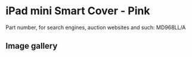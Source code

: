 
# iPad mini Smart Cover - Pink

Part number, for search engines, auction websites and such: MD968LL/A

## Image gallery

<div style={{ width: '100%', maxWidth: '768px' }}>
<GalleryComponent
    images={[
      {
        original: "/everysource/MD968.webp",
        thumbnail: "/everypreview/MD968.webp",
      },
      {
        original: "/everysource/MD968_AV1_BLACK.webp",
        thumbnail: "/everypreview/MD968_AV1_BLACK.webp",
      },
      {
        original: "/everysource/MD968_AV1_WHITE.webp",
        thumbnail: "/everypreview/MD968_AV1_WHITE.webp",
      },
      {
        original: "/everysource/MD968_AV2.webp",
        thumbnail: "/everypreview/MD968_AV2.webp",
      },
      {
        original: "/everysource/MD968_AV2_BLACK.webp",
        thumbnail: "/everypreview/MD968_AV2_BLACK.webp",
      },
      {
        original: "/everysource/MD968_AV2_WHITE.webp",
        thumbnail: "/everypreview/MD968_AV2_WHITE.webp",
      },
      {
        original: "/everysource/MD968_AV3_BLACK.webp",
        thumbnail: "/everypreview/MD968_AV3_BLACK.webp",
      },
      {
        original: "/everysource/MD968_AV3_WHITE.webp",
        thumbnail: "/everypreview/MD968_AV3_WHITE.webp",
      },
      {
        original: "/everysource/MD968_AV4_BLACK.webp",
        thumbnail: "/everypreview/MD968_AV4_BLACK.webp",
      },
      {
        original: "/everysource/MD968_AV4_WHITE.webp",
        thumbnail: "/everypreview/MD968_AV4_WHITE.webp",
      },
      {
        original: "/everysource/MD968_AV5.webp",
        thumbnail: "/everypreview/MD968_AV5.webp",
      }
    ]}
  />
</div>